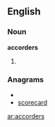 ==English==
===Noun===
'''accorders'''
# {{plural of|[[accorder]]}}

===Anagrams===
* {{alphagram|accdeorrs}}
* [[scorecard#English|scorecard]]


[[ar:accorders]]